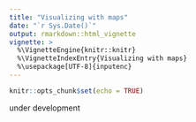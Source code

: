 ```yaml
---
title: "Visualizing with maps"
date: "`r Sys.Date()`"
output: rmarkdown::html_vignette
vignette: >
  %\VignetteEngine{knitr::knitr}
  %\VignetteIndexEntry{Visualizing with maps}
  %\usepackage[UTF-8]{inputenc}
---
```


```r
knitr::opts_chunk$set(echo = TRUE)
```

under development